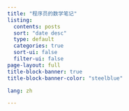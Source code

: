 ```yaml
---
title: "程序员的数学笔记"
listing:
  contents: posts
  sort: "date desc"
  type: default
  categories: true
  sort-ui: false
  filter-ui: false
page-layout: full
title-block-banner: true
title-block-banner-color: "steelblue"

lang: zh

---
```



